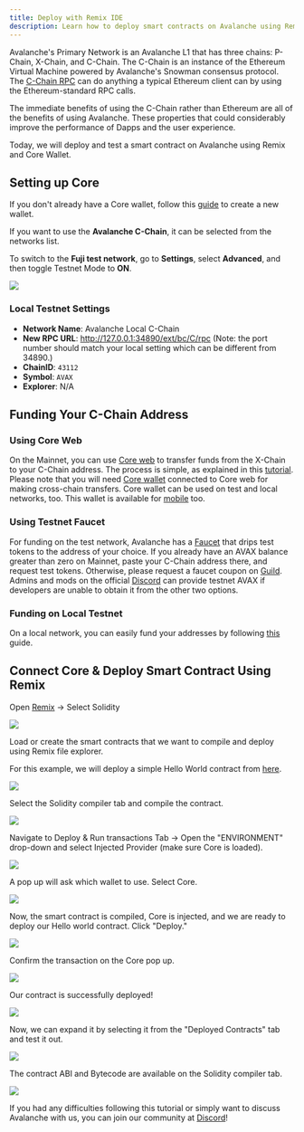 ```yaml
---
title: Deploy with Remix IDE
description: Learn how to deploy smart contracts on Avalanche using Remix and Core Wallet.
---
```


Avalanche's Primary Network is an Avalanche L1 that has three chains: P-Chain, X-Chain, and C-Chain. The C-Chain is an instance of the Ethereum Virtual Machine powered by Avalanche's Snowman consensus protocol. The [C-Chain RPC](/docs/api-reference/c-chain/api) can do anything a typical Ethereum client can by using the Ethereum-standard RPC calls.

The immediate benefits of using the C-Chain rather than Ethereum are all of the benefits of using Avalanche. These properties that could considerably improve the performance of Dapps and the user experience.

Today, we will deploy and test a smart contract on Avalanche using Remix and Core Wallet.

## Setting up Core

If you don't already have a Core wallet, follow this [guide](https://support.avax.network/en/articles/6100129-core-extension-how-do-i-create-a-new-wallet) to create a new wallet.

If you want to use the **Avalanche C-Chain**, it can be selected from the networks list.

To switch to the **Fuji test network**, go to **Settings**, select **Advanced**, and then toggle Testnet Mode to **ON**.

![](/images/remix1.png)

### Local Testnet Settings

- **Network Name**: Avalanche Local C-Chain
- **New RPC URL**: http://127.0.0.1:34890/ext/bc/C/rpc (Note: the port number should match your local setting which can be different from 34890.)
- **ChainID**: `43112`
- **Symbol**: `AVAX`
- **Explorer**: N/A

## Funding Your C-Chain Address

### Using Core Web

On the Mainnet, you can use [Core web](https://core.app/) to transfer funds from the X-Chain to your C-Chain address. The process is simple, as explained in this [tutorial](https://support.avax.network/en/articles/8133713-core-web-how-do-i-make-cross-chain-transfers-in-core-stake). Please note that you will need [Core wallet](https://join.core.app/extension) connected to Core web for making cross-chain transfers. Core wallet can be used on test and local networks, too. This wallet is available for [mobile](https://support.avax.network/en/articles/6114992-what-is-the-core-extension) too.

### Using Testnet Faucet

For funding on the test network, Avalanche has a [Faucet](https://core.app/tools/testnet-faucet/) that drips test tokens to the address of your choice. If you already have an AVAX balance greater than zero on Mainnet, paste your C-Chain address there, and request test tokens. Otherwise, please request a faucet coupon on [Guild](https://guild.xyz/avalanche). Admins and mods on the official [Discord](https://discord.com/invite/RwXY7P6) can provide testnet AVAX if developers are unable to obtain it from the other two options.

### Funding on Local Testnet

On a local network, you can easily fund your addresses by following [this](/docs/avalanche-l1s/build-first-avalanche-l1#importing-the-test-private-key) guide.

## Connect Core & Deploy Smart Contract Using Remix

Open [Remix](https://remix.ethereum.org/) &rarr; Select Solidity

![](/images/remix2.png)

Load or create the smart contracts that we want to compile and deploy using Remix file explorer.

For this example, we will deploy a simple Hello World contract from [here](https://blog.chain.link/how-to-create-a-hello-world-smart-contract-with-solidity/).

![](/images/remix3.png)

Select the Solidity compiler tab and compile the contract.

![](/images/remix4.png)

Navigate to Deploy & Run transactions Tab -> Open the "ENVIRONMENT" drop-down and select Injected Provider (make sure Core is loaded).

![](/images/remix5.png)

A pop up will ask which wallet to use. Select Core.

![](/images/remix6.png)

Now, the smart contract is compiled, Core is injected, and we are ready to deploy our Hello world contract. Click "Deploy."

![](/images/remix7.png)

Confirm the transaction on the Core pop up.

![](/images/remix8.png)

Our contract is successfully deployed!

![](/images/remix9.png)

Now, we can expand it by selecting it from the "Deployed Contracts" tab and test it out.

![](/images/remix10.png)

The contract ABI and Bytecode are available on the Solidity compiler tab.

![](/images/remix11.png)

If you had any difficulties following this tutorial or simply want to discuss Avalanche with us, you can join our community at [Discord](https://chat.avalabs.org/)!
